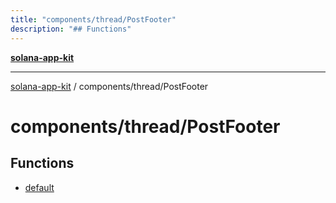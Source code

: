```yaml
---
title: "components/thread/PostFooter"
description: "## Functions"
---
```


[**solana-app-kit**](../../../README.mdx)

***

[solana-app-kit](../../../README.mdx) / components/thread/PostFooter

# components/thread/PostFooter

## Functions

- [default](functions/default.mdx)
